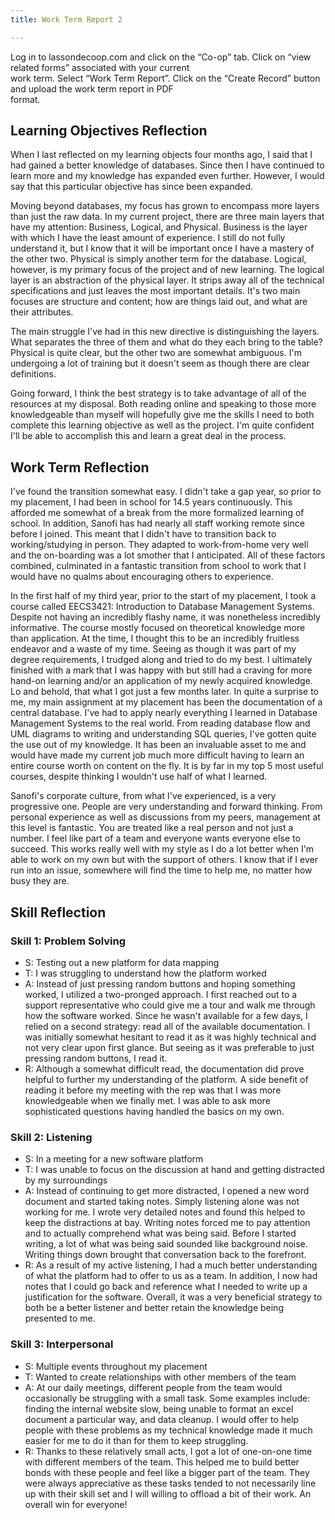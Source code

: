 ```yaml
---
title: Work Term Report 2

---
```

Log in to lassondecoop.com and click on the “Co-op” tab. Click on “view related forms” associated with your current  
work term. Select “Work Term Report”. Click on the “Create Record” button and upload the work term report in PDF  
format.

## Learning Objectives Reflection

When I last reflected on my learning objects four months ago, I said that I had gained a better knowledge of databases. Since then I have continued to learn more and my knowledge has expanded even further. However, I would say that this particular objective has since been expanded.

Moving beyond databases, my focus has grown to encompass more layers than just the raw data. In my current project, there are three main layers that have my attention: Business, Logical, and Physical. Business is the layer with which I have the least amount of experience. I still do not fully understand it, but I know that it will be important once I have a mastery of the other two. Physical is simply another term for the database. Logical, however, is my primary focus of the project and of new learning. The logical layer is an abstraction of the physical layer. It strips away all of the technical specifications and just leaves the most important details. It's two main focuses are structure and content; how are things laid out, and what are their attributes. 

The main struggle I've had in this new directive is distinguishing the layers. What separates the three of them and what do they each bring to the table? Physical is quite clear, but the other two are somewhat ambiguous. I'm undergoing a lot of training but it doesn't seem as though there are clear definitions. 

Going forward, I think the best strategy is to take advantage of all of the resources at my disposal. Both reading online and speaking to those more knowledgeable than myself will hopefully give me the skills I need to both complete this learning objective as well as the project. I'm quite confident I'll be able to accomplish this and learn a great deal in the process.

<div style="page-break-after: always;"></div>

## Work Term Reflection

I've found the transition somewhat easy. I didn't take a gap year, so prior to my placement, I had been in school for 14.5 years continuously. This afforded me somewhat of a break from the more formalized learning of school. In addition, Sanofi has had nearly all staff working remote since before I joined. This meant that I didn't have to transition back to working/studying in person. They adapted to work-from-home very well and the on-boarding was a lot smother that I anticipated. All of these factors combined, culminated in a fantastic transition from school to work that I would have no qualms about encouraging others to experience.

In the first half of my third year, prior to the start of my placement, I took a course called EECS3421: Introduction to Database Management Systems. Despite not having an incredibly flashy name, it was nonetheless incredibly informative. The course mostly focused on theoretical knowledge more than application. At the time, I thought this to be an incredibly fruitless endeavor and a waste of my time. Seeing as though it was part of my degree requirements, I trudged along and tried to do my best. I ultimately finished with a mark that I was happy with but still had a craving for more hand-on learning and/or an application of my newly acquired knowledge. Lo and behold, that what I got just a few months later. In quite a surprise to me, my main assignment at my placement has been the documentation of a central database. I've had to apply nearly everything I learned in Database Management Systems to the real world. From reading database flow and UML diagrams to writing and understanding SQL queries, I've gotten quite the use out of my knowledge. It has been an invaluable asset to me and would have made my current job much more difficult having to learn an entire course worth on content on the fly. It is by far in my top 5 most useful courses, despite thinking I wouldn't use half of what I learned.

Sanofi's corporate culture, from what I've experienced, is a very progressive one. People are very understanding and forward thinking. From personal experience as well as discussions from my peers, management at this level is fantastic. You are treated like a real person and not just a number. I feel like part of a team and everyone wants everyone else to succeed. This works really well with my style as I do a lot better when I'm able to work on my own but with the support of others. I know that if I ever run into an issue, somewhere will find the time to help me, no matter how busy they are.

<div style="page-break-after: always;"></div>

## Skill Reflection

### Skill 1: Problem Solving

* S: Testing out a new platform for data mapping
* T: I was struggling to understand how the platform worked
* A: Instead of just pressing random buttons and hoping something worked, I utilized a two-pronged approach. I first reached out to a support representative who could give me a tour and walk me through how the software worked. Since he wasn't available for a few days, I relied on a second strategy: read all of the available documentation. I was initially somewhat hesitant to read it as it was highly technical and not very clear upon first glance. But seeing as it was preferable to just pressing random buttons, I read it.
* R: Although a somewhat difficult read, the documentation did prove helpful to further my understanding of the platform. A side benefit of reading it before my meeting with the rep was that I was more knowledgeable when we finally met. I was able to ask more sophisticated questions having handled the basics on my own.

### Skill 2: Listening

* S: In a meeting for a new software platform
* T: I was unable to focus on the discussion at hand and getting distracted by my surroundings
* A: Instead of continuing to get more distracted, I opened a new word document and started taking notes. Simply listening alone was not working for me. I wrote very detailed notes and found this helped to keep the distractions at bay. Writing notes forced me to pay attention and to actually comprehend what was being said. Before I started writing, a lot of what was being said sounded like background noise. Writing things down brought that conversation back to the forefront.
* R: As a result of my active listening, I had a much better understanding of what the platform had to offer to us as a team. In addition, I now had notes that I could go back and reference what I needed to write up a justification for the software. Overall, it was a very beneficial strategy to both be a better listener and better retain the knowledge being presented to me.

### Skill 3: Interpersonal

* S: Multiple events throughout my placement
* T: Wanted to create relationships with other members of the team
* A: At our daily meetings, different people from the team would occasionally be struggling with a small task. Some examples include: finding the internal website slow, being unable to format an excel document a particular way, and data cleanup. I would offer to help people with these problems as my technical knowledge made it much easier for me to do it than for them to keep struggling. 
* R: Thanks to these relatively small acts, I got a lot of one-on-one time with different members of the team. This helped me to build better bonds with these people and feel like a bigger part of the team. They were always appreciative as these tasks tended to not necessarily line up with their skill set and I will willing to offload a bit of their work. An overall win for everyone!

<!-- excl. class name. subtitle: <br/><br/>Co-Op Student: QC Data Logistics and Support<br />Sanofi Pasteur<br />Work Terms To Be Completed: 3<br />Term 2 of 3-->

<!-- Download Button Below -->


<Download />